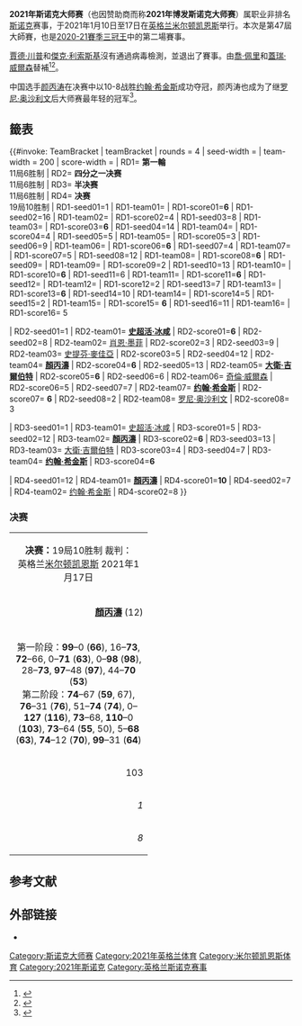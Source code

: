 {{Expand language|1=en|time=2021-01-18T05:18:02+00:00}}
{{NoteTA
|G1=Snooker
|G2=地名
}}
{{Infobox individual snooker tournament
|tournament_name=2021年[[司諾克大師賽|大師賽]]
|logo=
|alt=
|dates=2021年1月10日至17日
|venue={{tsl|en|Marshall Arena|馬歇爾體育館}}
|location=[[米爾頓凱恩斯|米爾頓凱恩斯]]
|country=[[英格蘭|英格蘭]]
|organisation=[[世界職業撞球與司諾克協會|世界職業撞球與司諾克協會]]
|format=非[[司諾克職業選手世界排名|排名]]賽
|Total prize fund=£725,000
|winners_share=£250,000
|highest_break=
|winner={{flagathlete|[[顏丙濤|顏丙濤]]|CHN}}
|runner_up={{flagathlete|[[約翰·希金斯|約翰·希金斯]]|SCO}}
|score=10–8
|previous=[[2020年司諾克大師賽|2020]]
|next=[[2022年司諾克大師賽|2022]]
}}
'''2021年斯诺克大师赛'''（也因赞助商而称'''2021年博发斯诺克大师赛'''）属职业非排名[[斯诺克|斯诺克]]赛事，于2021年1月10日至17日在[[英格兰|英格兰]][[米尔顿凯恩斯|米尔顿凯恩斯]]{{tsl|en|Marshall Arena|马歇尔体育馆}}举行。本次是第47屆大師賽，也是[[2020-2021司諾克賽季|2020-21賽季]][[司諾克三大賽|三冠王]]中的第二場賽事。

[[賈德·川普|賈德·川普]]和[[傑克·利索斯基|傑克·利索斯基]]沒有通過病毒檢測，並退出了賽事。由[[喬·佩里_(斯諾克運動員)|喬·佩里]]和[[加里·威爾遜|蓋瑞·威爾森]]替補<ref>{{Cite web|title=Trump And Lisowski Test Positive For Covid-19|url=https://wst.tv/trump-and-lisowski-test-positive-for-covid-19/|access-date=2021-12-26|date=2021-01-09|work=World Snooker|language=en-US|archive-date=2021-01-10|archive-url=https://web.archive.org/web/20210110140403/https://wst.tv/trump-and-lisowski-test-positive-for-covid-19/|dead-url=no}}</ref><ref>{{Cite web|title=Yan Secures Thrilling Masters Victory|url=https://wst.tv/debutant-yan-secures-thrilling-masters-victory/|access-date=2021-12-26|date=2021-01-18|work=World Snooker|language=en-US|archive-date=2021-06-07|archive-url=https://web.archive.org/web/20210607080208/https://wst.tv/debutant-yan-secures-thrilling-masters-victory/|dead-url=no}}</ref>。

中国选手[[颜丙涛|颜丙涛]]在决赛中以10-8战胜[[约翰·希金斯|约翰·希金斯]]成功夺冠，颜丙涛也成为了继[[罗尼·奥沙利文|罗尼·奥沙利文]]后大师赛最年轻的冠军<ref>{{cite news|url=http://www.xinhuanet.com/sports/2021-01/18/c_1126993832.htm|title=新人登顶 颜丙涛首夺斯诺克大师赛冠军|work=新华网|date=2021-01-18|accessdate=2021-01-18|archive-date=2021-01-22|archive-url=https://web.archive.org/web/20210122060117/http://www.xinhuanet.com/sports/2021-01/18/c_1126993832.htm|dead-url=no}}</ref>。

==籤表==
{{#invoke: TeamBracket | teamBracket
| rounds      = 4
| seed-width  =
| team-width  = 200
| score-width =
| RD1= '''第一輪'''<br/>11局6胜制
| RD2= '''四分之一决赛'''<br/>11局6胜制
| RD3= '''半决赛'''<br/>11局6胜制
| RD4= '''决赛'''<br/>19局10胜制
| RD1-seed01=1
| RD1-team01={{flagathlete|'''[[史超活·冰咸|史超活·冰咸]]'''|ENG}}
| RD1-score01='''6'''
| RD1-seed02=16
| RD1-team02={{flagathlete|[[塔猜亚·乌诺|塔猜亚·乌诺]]|THA}}
| RD1-score02=4
| RD1-seed03=8
| RD1-team03={{flagathlete|'''[[肖恩·墨菲|肖恩·墨菲]]'''|ENG}}
| RD1-score03='''6'''
| RD1-seed04=14
| RD1-team04={{flagathlete|[[马克·威廉姆斯|马克·威廉姆斯]]|WAL}}
| RD1-score04=4
| RD1-seed05=5
| RD1-team05={{flagathlete|[[马克·塞尔比|马克·塞尔比]]|ENG}}
| RD1-score05=3
| RD1-seed06=9
| RD1-team06={{flagathlete|'''[[史提芬·麥佳亞|史提芬·麥佳亞]]'''|SCO}}
| RD1-score06='''6'''
| RD1-seed07=4
| RD1-team07={{flagathlete|[[尼爾·羅伯森|尼爾·羅伯森]]|AUS}}
| RD1-score07=5
| RD1-seed08=12
| RD1-team08={{flagathlete|'''[[顏丙濤|顏丙濤]]'''|CHN}}
| RD1-score08='''6'''
| RD1-seed09=
| RD1-team09={{flagathlete|[[乔·佩里_(斯诺克运动员)|乔·佩里]]|ENG}}
| RD1-score09=2
| RD1-seed10=13
| RD1-team10={{flagathlete|'''[[大衛·吉爾伯特|大衛·吉爾伯特]]'''|ENG}}
| RD1-score10='''6'''
| RD1-seed11=6
| RD1-team11={{flagathlete|'''[[奇倫·威爾森|奇倫·威爾森]]'''|ENG}}
| RD1-score11='''6'''
| RD1-seed12=
| RD1-team12={{flagathlete|[[加里·威尔逊|加里·威尔逊]]|ENG}}
| RD1-score12=2
| RD1-seed13=7
| RD1-team13={{flagathlete|'''[[约翰·希金斯|约翰·希金斯]]'''|SCO}}
| RD1-score13='''6'''
| RD1-seed14=10
| RD1-team14={{flagathlete|[[馬克·艾倫|馬克·艾倫]]|NIR}}
| RD1-score14=5
| RD1-seed15=2
| RD1-team15={{flagathlete|'''[[罗尼·奥沙利文|罗尼·奥沙利文]]'''|ENG}}
| RD1-score15= '''6'''
| RD1-seed16=11
| RD1-team16={{flagathlete|[[丁俊晖|丁俊晖]]|CHN}}
| RD1-score16= 5

| RD2-seed01=1
| RD2-team01={{flagicon|ENG}} '''[[史超活·冰咸|史超活·冰咸]]'''
| RD2-score01='''6'''
| RD2-seed02=8
| RD2-team02={{flagicon|ENG}} [[肖恩·墨菲|肖恩·墨菲]]
| RD2-score02=3
| RD2-seed03=9
| RD2-team03={{flagicon|SCO}} [[史提芬·麥佳亞|史提芬·麥佳亞]]
| RD2-score03=5
| RD2-seed04=12
| RD2-team04={{flagicon|CHN}} '''[[顏丙濤|顏丙濤]]'''
| RD2-score04='''6'''
| RD2-seed05=13
| RD2-team05={{flagicon|ENG}} '''[[大衛·吉爾伯特|大衛·吉爾伯特]]'''
| RD2-score05='''6'''
| RD2-seed06=6
| RD2-team06={{flagicon|ENG}} [[奇倫·威爾森|奇倫·威爾森]]
| RD2-score06=5
| RD2-seed07=7
| RD2-team07={{flagicon|SCO}} '''[[约翰·希金斯|约翰·希金斯]]'''
| RD2-score07= '''6'''
| RD2-seed08=2
| RD2-team08={{flagicon|ENG}} [[罗尼·奥沙利文|罗尼·奥沙利文]]
| RD2-score08= 3

| RD3-seed01=1
| RD3-team01={{flagicon|ENG}} [[史超活·冰咸|史超活·冰咸]]
| RD3-score01=5
| RD3-seed02=12
| RD3-team02={{flagicon|CHN}} '''[[顏丙濤|顏丙濤]]'''
| RD3-score02='''6'''
| RD3-seed03=13
| RD3-team03={{flagicon|ENG}} [[大衛·吉爾伯特|大衛·吉爾伯特]]
| RD3-score03=4
| RD3-seed04=7
| RD3-team04={{flagicon|SCO}} '''[[约翰·希金斯|约翰·希金斯]]'''
| RD3-score04='''6'''

| RD4-seed01=12
| RD4-team01={{flagicon|CHN}} '''[[顏丙濤|顏丙濤]]'''
| RD4-score01='''10'''
| RD4-seed02=7
| RD4-team02={{flagicon|SCO}} [[约翰·希金斯|约翰·希金斯]]
| RD4-score02=8
}}

===决赛===
{| class="wikitable" style="font-size: 95%; margin: 1em auto 1em auto;"
|-
| colspan="3" align="center" bgcolor="#ffd700" | '''决赛：'''19局10胜制 裁判：{{tsl|en|Paul Collier (snooker referee)|保罗·科利尔}} <br/> 英格兰[[米尔顿凯恩斯|米尔顿凯恩斯]]{{tsl|en|Marshall Arena|马歇尔体育馆}} 2021年1月17日
|-
| width="230" align="right" | '''[[顏丙濤|顏丙濤]]''' (12)<br/>{{CHN}}
| width="100" align="center" | '''10'''–8
| width="230" | [[约翰·希金斯|约翰·希金斯]] (7)<br/>{{SCO}}
|-
| colspan="3" align="center" style="font-size: 100%" | 第一阶段：'''99'''–0 ('''66'''), 16–'''73''', '''72'''–66, 0–'''71''' ('''63'''), 0–'''98''' ('''98'''), 28–'''73''', '''97'''–48 ('''97'''), 44–'''70''' ('''53''') <br/>第二阶段：'''74'''–67 ('''59''', 67), '''76'''–31 ('''76'''), 51–'''74''' ('''74'''), 0–'''127''' ('''116'''), '''73'''–68, '''110'''–0 ('''103'''), '''73'''–64 ('''55''', 50), 5–'''68''' ('''63'''), '''74'''–12 ('''70'''), '''99'''–31 ('''64''')
|-
| align="right" | 103
| align="center" | 单杆最高分
| '''116'''
|-
| align="right" | ''1''
| align="center" | 单杆破百数
| ''1''
|-
| align="right" | ''8''
| align="center" | 单杆得分50+数
| ''8''
|}

==参考文献==
{{reflist}}

==外部链接==
* {{official website|https://wst.tv/tournaments/masters/}}

{{Masters (snooker)}}
{{DEFAULTSORT:Masters (snooker)}}

[[Category:斯诺克大师赛|Category:斯诺克大师赛]]
[[Category:2021年英格兰体育|Category:2021年英格兰体育]]
[[Category:米尔顿凯恩斯体育|Category:米尔顿凯恩斯体育]]
[[Category:2021年斯诺克|Category:2021年斯诺克]]
[[Category:英格兰斯诺克赛事|Category:英格兰斯诺克赛事]]